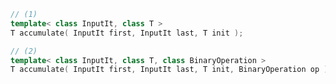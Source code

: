 ```cpp
// (1)
template< class InputIt, class T >
T accumulate( InputIt first, InputIt last, T init );

// (2)
template< class InputIt, class T, class BinaryOperation >
T accumulate( InputIt first, InputIt last, T init, BinaryOperation op );
```
